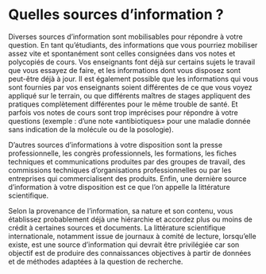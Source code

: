 # Quelles sources d'information ?

Diverses sources d’information sont mobilisables pour répondre à votre question. En tant qu’étudiants, des informations que vous pourriez mobiliser assez vite et spontanément sont celles consignées dans vos notes et polycopiés de cours. Vos enseignants font déjà sur certains sujets le travail que vous essayez de faire, et les informations dont vous disposez sont peut-être déjà à jour. Il est également possible que les informations qui vous sont fournies par vos enseignants soient différentes de ce que vous voyez appliqué sur le terrain, ou que différents maîtres de stages appliquent des pratiques complètement différentes pour le même trouble de santé. Et parfois vos notes de cours sont trop imprécises pour répondre à votre questions (exemple : d’une note «antibiotiques» pour une maladie donnée sans indication de la molécule ou de la posologie).

D’autres sources d’informations à votre disposition sont la presse professionnelle, les congrès professionnels, les formations, les fiches techniques et communications produites par des groupes de travail, des commissions techniques d’organisations professionnelles ou par les entreprises qui commercialisent des produits. Enfin, une dernière source d’information à votre disposition est ce que l’on appelle la littérature scientifique.

Selon la provenance de l’information, sa nature et son contenu, vous établissez probablement déjà une hiérarchie et accordez plus ou moins de crédit à certaines sources et documents. La littérature scientifique internationale, notamment issue de journaux à comité de lecture, lorsqu’elle existe, est une source d’information qui devrait être privilégiée car son objectif est de produire des connaissances objectives à partir de données et de méthodes adaptées à la question de recherche.